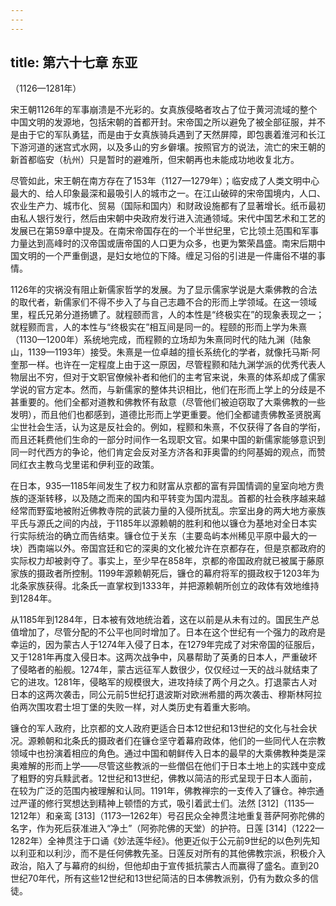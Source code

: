 ```yaml
---
---
---
```

title: 第六十七章 东亚
---




（1126—1281年）

宋王朝1126年的军事崩溃是不光彩的。女真族侵略者攻占了位于黄河流域的整个中国文明的发源地，包括宋朝的首都开封。宋帝国之所以避免了被全部征服，并不是由于它的军队勇猛，而是由于女真族骑兵遇到了天然屏障，即包裹着淮河和长江下游河道的迷宫式水网，以及多山的穷乡僻壤。按照官方的说法，流亡的宋王朝的新首都临安（杭州）只是暂时的避难所，但宋朝再也未能成功地收复北方。

尽管如此，宋王朝在南方存在了153年（1127—1279年）；临安成了人类文明中心最大的、给人印象最深和最吸引人的城市之一。在江山破碎的宋帝国境内，人口、农业生产力、城市化、贸易（国际和国内）和财政设施都有了显著增长。纸币最初由私人银行发行，然后由宋朝中央政府发行进入流通领域。宋代中国艺术和工艺的发展已在第59章中提及。在南宋帝国存在的一个半世纪里，它比领土范围和军事力量达到高峰时的汉帝国或唐帝国的人口更为众多，也更为繁荣昌盛。南宋后期中国文明的一个严重倒退，是妇女地位的下降。缠足习俗的引进是一件庸俗不堪的事情。

1126年的灾祸没有阻止新儒家哲学的发展。为了显示儒家学说是大乘佛教的合法的取代者，新儒家们不得不步入了与自己志趣不合的形而上学领域。在这一领域里，程氏兄弟分道扬镳了。就程颐而言，人的本性是“终极实在”的现象表现之一；就程颢而言，人的本性与“终极实在”相互间是同一的。程颐的形而上学为朱熹（1130—1200年）系统地完成，而程颢的立场却为朱熹同时代的陆九渊（陆象山，1139—1193年）接受。朱熹是一位卓越的擅长系统化的学者，就像托马斯·阿奎那一样。也许在一定程度上由于这一原因，尽管程颢和陆九渊学派的优秀代表人物层出不穷，但对于文职官僚候补者和他们的主考官来说，朱熹的体系却成了儒家学说的官方定本。然而，与新儒家的整体共识相比，他们在形而上学上的分歧是不甚重要的。他们全都对道教和佛教怀有敌意（尽管他们被迫窃取了大乘佛教的一些发明），而且他们也都感到，道德比形而上学更重要。他们全都谴责佛教圣贤脱离尘世社会生活，认为这是反社会的。例如，程颢和朱熹，不仅获得了各自的学衔，而且还耗费他们生命的一部分时间作一名现职文官。如果中国的新儒家能够意识到同一时代西方的争论，他们肯定会反对圣方济各和菲奥雷的约阿基姆的观点，而赞同红衣主教乌戈里诺和伊利亚的政策。

在日本，935—1185年间发生了权力和财富从京都的富有异国情调的皇室向地方贵族的逐渐转移，以及随之而来的国内和平转变为国内混乱。首都的社会秩序越来越经常而野蛮地被附近佛教寺院的武装力量的入侵所扰乱。宗室出身的两大地方豪族平氏与源氏之间的内战，于1185年以源赖朝的胜利和他以镰仓为基地对全日本实行实际统治的确立而告结束。镰仓位于关东（主要岛屿本州稀见平原中最大的一块）西南端以外。帝国宫廷和它的深奥的文化被允许在京都存在，但是京都政府的实际权力却被剥夺了。事实上，至少早在858年，京都的帝国政府就已被属于藤原家族的摄政者所控制。1199年源赖朝死后，镰仓的幕府将军的摄政权于1203年为北条家族获得。北条氏一直掌权到1333年，并把源赖朝所创立的政体有效地维持到1284年。

从1185年到1284年，日本被有效地统治着，这在以前是从未有过的。国民生产总值增加了，尽管分配的不公平也同时增加了。日本在这个世纪有一个强力的政府是幸运的，因为蒙古人于1274年入侵了日本，在1279年完成了对宋帝国的征服后，又于1281年再度入侵日本。这两次战争中，风暴帮助了英勇的日本人，严重破坏了侵略者的船舰。1274年，蒙古远征军人数很少，仅仅经过一天的战斗就结束了它的进攻。1281年，侵略军的规模很大，进攻持续了两个月之久。打退蒙古人对日本的这两次袭击，同公元前5世纪打退波斯对欧洲希腊的两次袭击、穆斯林阿拉伯两次围攻君士坦丁堡的失败一样，对人类历史有着重大影响。

镰仓的军人政府，比京都的文人政府更适合日本12世纪和13世纪的文化与社会状况。源赖朝和北条氏的摄政者们在镰仓坚守着幕府政体，他们的一些同代人在宗教领域中也扮演着相应的角色。通过中国和朝鲜传入日本的最早的大乘佛教种类是深奥难解的形而上学——尽管这些教派的一些僧侣在他们于日本土地上的实践中变成了粗野的穷兵黩武者。12世纪和13世纪，佛教以简洁的形式呈现于日本人面前，在较为广泛的范围内被理解和认同。1191年，佛教禅宗的一支传入了镰仓。神宗通过严谨的修行冥想达到精神上顿悟的方式，吸引着武士们。法然 [312]（1135—1212年）和亲鸾 [313]（1173—1262年）号召民众全神贯注地重复菩萨阿弥陀佛的名字，作为死后获准进入“净土”（阿弥陀佛的天堂）的护符。日莲 [314]（1222—1282年）全神贯注于口诵《妙法莲华经》。他更近似于公元前9世纪的以色列先知以利亚和以利沙，而不是任何佛教先圣。日莲反对所有的其他佛教宗派，积极介入政治，陷入了与幕府的纠纷，但他却由于宣传抵抗蒙古人而赢得了盛名。直到20世纪70年代，所有这些12世纪和13世纪简洁的日本佛教派别，仍有为数众多的信徒。